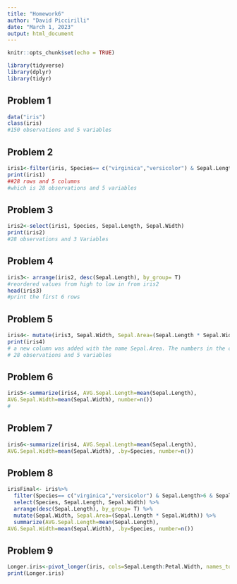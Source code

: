 ```yaml
---
title: "Homework6"
author: "David Piccirilli"
date: "March 1, 2023"
output: html_document
---
```


```r
knitr::opts_chunk$set(echo = TRUE)
```


```r
library(tidyverse)
library(dplyr)
library(tidyr)
```

## Problem 1
```r
data("iris")
class(iris)
#150 observations and 5 variables
```

## Problem 2
```r
iris1<-filter(iris, Species== c("virginica","versicolor") & Sepal.Length>6 & Sepal.Width>2.5)
print(iris1)
##28 rows and 5 columns
#which is 28 observations and 5 variables
```

## Problem 3
```r
iris2<-select(iris1, Species, Sepal.Length, Sepal.Width)
print(iris2)
#28 observations and 3 Variables
```

## Problem 4
```r
iris3<- arrange(iris2, desc(Sepal.Length), by_group= T)
#reordered values from high to low in from iris2
head(iris3)
#print the first 6 rows 
```

## Problem 5
```r
iris4<- mutate(iris3, Sepal.Width, Sepal.Area=(Sepal.Length * Sepal.Width))
print(iris4)
# a new column was added with the name Sepal.Area. The numbers in the column are the length * width of each plant sepal. 
# 28 observations and 5 variables
```
## Problem 6
```r
iris5<-summarize(iris4, AVG.Sepal.Length=mean(Sepal.Length),
AVG.Sepal.Width=mean(Sepal.Width), number=n())
# 
```
## Problem 7
```r
iris6<-summarize(iris4, AVG.Sepal.Length=mean(Sepal.Length),
AVG.Sepal.Width=mean(Sepal.Width), .by=Species, number=n())
```

## Problem 8 
```r
irisFinal<- iris%>%
  filter(Species== c("virginica","versicolor") & Sepal.Length>6 & Sepal.Width>2.5) %>%
  select(Species, Sepal.Length, Sepal.Width) %>%
  arrange(desc(Sepal.Length), by_group= T) %>%
  mutate(Sepal.Width, Sepal.Area=(Sepal.Length * Sepal.Width)) %>%
  summarize(AVG.Sepal.Length=mean(Sepal.Length),
AVG.Sepal.Width=mean(Sepal.Width), .by=Species, number=n())
```

## Problem 9
```r
Longer.iris<-pivot_longer(iris, cols=Sepal.Length:Petal.Width, names_to="Measure" , values_to="Values")
print(Longer.iris)
```



